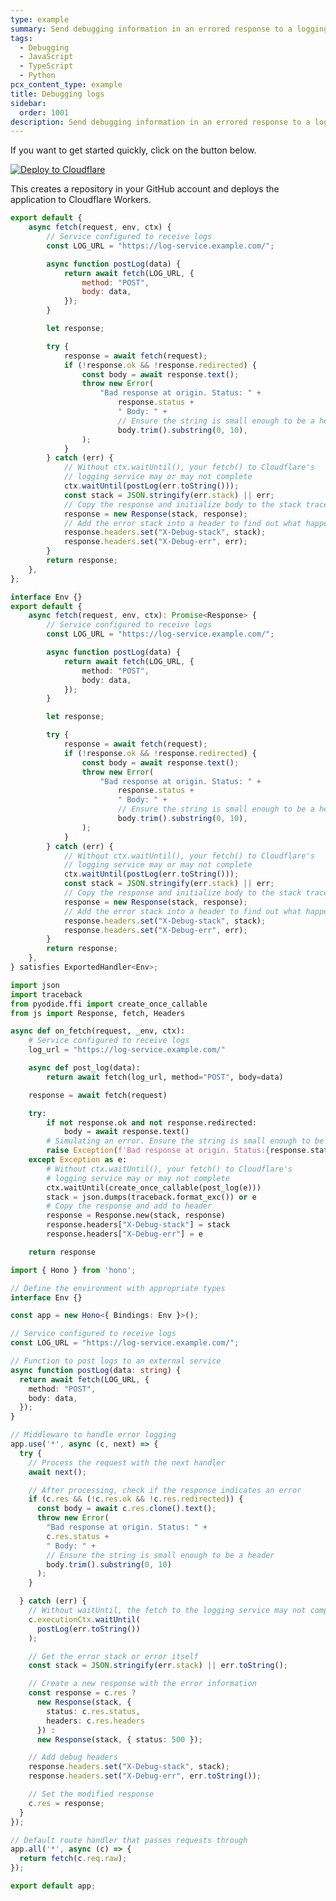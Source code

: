 ```yaml
---
type: example
summary: Send debugging information in an errored response to a logging service.
tags:
  - Debugging
  - JavaScript
  - TypeScript
  - Python
pcx_content_type: example
title: Debugging logs
sidebar:
  order: 1001
description: Send debugging information in an errored response to a logging service.
---
```


If you want to get started quickly, click on the button below.

[![Deploy to Cloudflare](https://deploy.workers.cloudflare.com/button)](https://deploy.workers.cloudflare.com/?url=https://github.com/cloudflare/docs-examples/tree/main/workers/debugging-logs)

This creates a repository in your GitHub account and deploys the application to Cloudflare Workers.


<Tabs syncKey="workersExamples"> <TabItem label="JavaScript" icon="seti:javascript">

```js
export default {
	async fetch(request, env, ctx) {
		// Service configured to receive logs
		const LOG_URL = "https://log-service.example.com/";

		async function postLog(data) {
			return await fetch(LOG_URL, {
				method: "POST",
				body: data,
			});
		}

		let response;

		try {
			response = await fetch(request);
			if (!response.ok && !response.redirected) {
				const body = await response.text();
				throw new Error(
					"Bad response at origin. Status: " +
						response.status +
						" Body: " +
						// Ensure the string is small enough to be a header
						body.trim().substring(0, 10),
				);
			}
		} catch (err) {
			// Without ctx.waitUntil(), your fetch() to Cloudflare's
			// logging service may or may not complete
			ctx.waitUntil(postLog(err.toString()));
			const stack = JSON.stringify(err.stack) || err;
			// Copy the response and initialize body to the stack trace
			response = new Response(stack, response);
			// Add the error stack into a header to find out what happened
			response.headers.set("X-Debug-stack", stack);
			response.headers.set("X-Debug-err", err);
		}
		return response;
	},
};
```

</TabItem> <TabItem label="TypeScript" icon="seti:typescript">

```ts
interface Env {}
export default {
	async fetch(request, env, ctx): Promise<Response> {
		// Service configured to receive logs
		const LOG_URL = "https://log-service.example.com/";

		async function postLog(data) {
			return await fetch(LOG_URL, {
				method: "POST",
				body: data,
			});
		}

		let response;

		try {
			response = await fetch(request);
			if (!response.ok && !response.redirected) {
				const body = await response.text();
				throw new Error(
					"Bad response at origin. Status: " +
						response.status +
						" Body: " +
						// Ensure the string is small enough to be a header
						body.trim().substring(0, 10),
				);
			}
		} catch (err) {
			// Without ctx.waitUntil(), your fetch() to Cloudflare's
			// logging service may or may not complete
			ctx.waitUntil(postLog(err.toString()));
			const stack = JSON.stringify(err.stack) || err;
			// Copy the response and initialize body to the stack trace
			response = new Response(stack, response);
			// Add the error stack into a header to find out what happened
			response.headers.set("X-Debug-stack", stack);
			response.headers.set("X-Debug-err", err);
		}
		return response;
	},
} satisfies ExportedHandler<Env>;
```

</TabItem> <TabItem label="Python" icon="seti:python">

```py
import json
import traceback
from pyodide.ffi import create_once_callable
from js import Response, fetch, Headers

async def on_fetch(request, _env, ctx):
    # Service configured to receive logs
    log_url = "https://log-service.example.com/"

    async def post_log(data):
        return await fetch(log_url, method="POST", body=data)

    response = await fetch(request)

    try:
        if not response.ok and not response.redirected:
            body = await response.text()
        # Simulating an error. Ensure the string is small enough to be a header
        raise Exception(f'Bad response at origin. Status:{response.status} Body:{body.strip()[:10]}')
    except Exception as e:
        # Without ctx.waitUntil(), your fetch() to Cloudflare's
        # logging service may or may not complete
        ctx.waitUntil(create_once_callable(post_log(e)))
        stack = json.dumps(traceback.format_exc()) or e
        # Copy the response and add to header
        response = Response.new(stack, response)
        response.headers["X-Debug-stack"] = stack
        response.headers["X-Debug-err"] = e

    return response
```

</TabItem> <TabItem label="Hono" icon="seti:typescript">

```ts
import { Hono } from 'hono';

// Define the environment with appropriate types
interface Env {}

const app = new Hono<{ Bindings: Env }>();

// Service configured to receive logs
const LOG_URL = "https://log-service.example.com/";

// Function to post logs to an external service
async function postLog(data: string) {
  return await fetch(LOG_URL, {
    method: "POST",
    body: data,
  });
}

// Middleware to handle error logging
app.use('*', async (c, next) => {
  try {
    // Process the request with the next handler
    await next();

    // After processing, check if the response indicates an error
    if (c.res && (!c.res.ok && !c.res.redirected)) {
      const body = await c.res.clone().text();
      throw new Error(
        "Bad response at origin. Status: " +
        c.res.status +
        " Body: " +
        // Ensure the string is small enough to be a header
        body.trim().substring(0, 10)
      );
    }

  } catch (err) {
    // Without waitUntil, the fetch to the logging service may not complete
    c.executionCtx.waitUntil(
      postLog(err.toString())
    );

    // Get the error stack or error itself
    const stack = JSON.stringify(err.stack) || err.toString();

    // Create a new response with the error information
    const response = c.res ?
      new Response(stack, {
        status: c.res.status,
        headers: c.res.headers
      }) :
      new Response(stack, { status: 500 });

    // Add debug headers
    response.headers.set("X-Debug-stack", stack);
    response.headers.set("X-Debug-err", err.toString());

    // Set the modified response
    c.res = response;
  }
});

// Default route handler that passes requests through
app.all('*', async (c) => {
  return fetch(c.req.raw);
});

export default app;
```

</TabItem> </Tabs>
